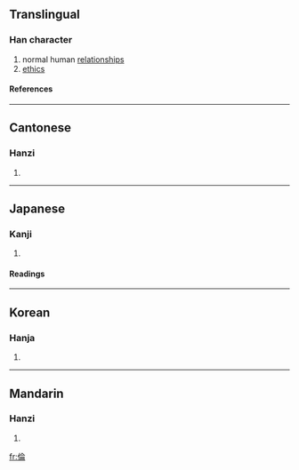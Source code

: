 {{see|伦|倫}}

==Translingual==
===Han character===
{{Han char|rn=9|rad=人|as=08|sn=10|four=2822<sub>7</sub>|canj=人人一月 (OOMB)}}
# normal human [[relationships]]
# [[ethics]]
====References====
{{Han ref|kx=0109.030|dkj=00793|dj=0232.010|hdz=10181.010|uh=502B|ud=20523|bh=ADDB|bd=44507}}
----
==Cantonese==
===Hanzi===
{{yue-hanzi|jyut=|y=[[leun4]]}}
# {{defn|Cantonese}}
----
==Japanese==
===Kanji===
{{ja-kanji|grade=c|rs=人08}}
# {{defn|Japanese}}
====Readings====
{{ja-readings|on=[[りん]] (rin)|kun=[[たぐい]] (tagui), [[ついで]] (tsuide), [[みち]] (michi)}}
----
==Korean==
===Hanja===
{{ko-hanja|hangeul=륜|rv=ryun|mr=ryun}}
# {{defn|Korean}}
----
==Mandarin==
===Hanzi===
{{cmn-hanzi|sim=伦|pin=[[lún]] ([[lun2]]), [[wō]] ([[wo1]]), [[wǒ]] ([[wo3]])|wg=[[lun2|lun<sup>2</sup>]], [[wo1|wo<sup>1</sup>]], [[wo3|wo<sup>3</sup>]]}}
# {{defn|Mandarin}}

[[fr:倫]]